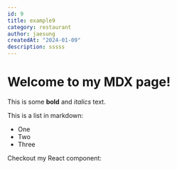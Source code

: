 ```yaml
---
id: 9
title: example9
category: restaurant
author: jaesung
createdAt: "2024-01-09"
description: sssss
---
```

# Welcome to my MDX page!


This is some **bold** and _italics_ text.

This is a list in markdown:

- One
- Two
- Three

Checkout my React component:
